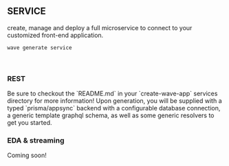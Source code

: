
## SERVICE

create, manage and deploy a full microservice to connect to your customized front-end application.

```bash copy filename="terminal"
wave generate service
```

<br />

### REST

<Callout>
  Be sure to checkout the `README.md` in your `create-wave-app` services directory for more
  information!
</Callout>
Upon generation, you will be supplied with a typed `prisma/appsync` backend with a configurable database
connection, a generic template graphql schema, as well as some generic resolvers to get you started.

### EDA & streaming

<Callout type="info">Coming soon!</Callout>
